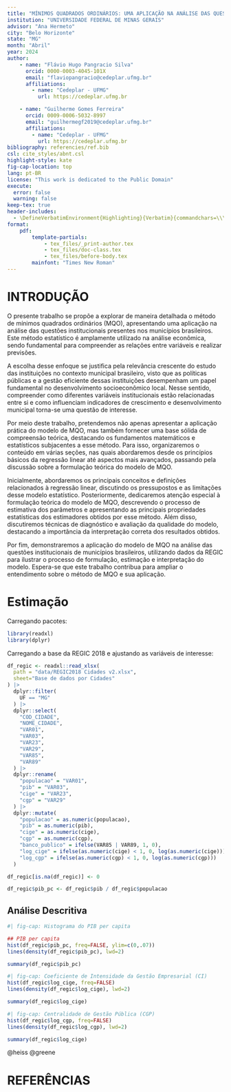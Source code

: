 ```yaml
---
title: "MÍNIMOS QUADRADOS ORDINÁRIOS: UMA APLICAÇÃO NA ANÁLISE DAS QUESTÕES INSTITUCIONAIS DE MUNICÍPIOS BRASILEIROS"
institution: "UNIVERSIDADE FEDERAL DE MINAS GERAIS"
advisor: "Ana Hermeto"
city: "Belo Horizonte"
state: "MG"
month: "Abril"
year: 2024
author:
    - name: "Flávio Hugo Pangracio Silva"
      orcid: 0000-0003-4045-101X
      email: "flaviopangracio@cedeplar.ufmg.br"
      affiliations:
        - name: "Cedeplar - UFMG"
          url: https://cedeplar.ufmg.br

    - name: "Guilherme Gomes Ferreira"
      orcid: 0009-0006-5032-8997
      email: "guilhermegf2019@cedeplar.ufmg.br"
      affiliations:
        - name: "Cedeplar - UFMG"
          url: https://cedeplar.ufmg.br
bibliography: referencies/ref.bib
csl: cite_styles/abnt.csl
highlight-style: kate
fig-cap-location: top
lang: pt-BR
license: "This work is dedicated to the Public Domain"
execute:
  error: false
  warning: false
keep-tex: true
header-includes:
  - \DefineVerbatimEnvironment{Highlighting}{Verbatim}{commandchars=\\\{\},fontsize=\footnotesize}
format:
    pdf:
        template-partials:
            - tex_files/_print-author.tex
            - tex_files/doc-class.tex
            - tex_files/before-body.tex
        mainfont: "Times New Roman"
---
```


\pagestyle{fancy} <!-- Show the page number --> \justify
\onehalfspacing

# INTRODUÇÃO

O presente trabalho se propõe a explorar de maneira detalhada o método de mínimos quadrados ordinários (MQO), apresentando uma aplicação na análise das questões institucionais presentes nos municípios brasileiros. Este método estatístico é amplamente utilizado na análise econômica, sendo fundamental para compreender as relações entre variáveis e realizar previsões.

A escolha desse enfoque se justifica pela relevância crescente do estudo das instituições no contexto municipal brasileiro, visto que as políticas públicas e a gestão eficiente dessas instituições desempenham um papel fundamental no desenvolvimento socioeconômico local. Nesse sentido, compreender como diferentes variáveis institucionais estão relacionadas entre si e como influenciam indicadores de crescimento e desenvolvimento municipal torna-se uma questão de interesse.

Por meio deste trabalho, pretendemos não apenas apresentar a aplicação prática do modelo de MQO, mas também fornecer uma base sólida de compreensão teórica, destacando os fundamentos matemáticos e estatísticos subjacentes a esse método. Para isso, organizaremos o conteúdo em várias seções, nas quais abordaremos desde os princípios básicos da regressão linear até aspectos mais avançados, passando pela discussão sobre a formulação teórica do modelo de MQO.

Inicialmente, abordaremos os principais conceitos e definições relacionados à regressão linear, discutindo os pressupostos e as limitações desse modelo estatístico. Posteriormente, dedicaremos atenção especial à formulação teórica do modelo de MQO, descrevendo o processo de estimativa dos parâmetros e apresentando as principais propriedades estatísticas dos estimadores obtidos por esse método. Além disso, discutiremos técnicas de diagnóstico e avaliação da qualidade do modelo, destacando a importância da interpretação correta dos resultados obtidos.

Por fim, demonstraremos a aplicação do modelo de MQO na análise das questões institucionais de municípios brasileiros, utilizando dados da REGIC para ilustrar o processo de formulação, estimação e interpretação do modelo. Espera-se que este trabalho contribua para ampliar o entendimento sobre o método de MQO e sua aplicação.

# Estimação

Carregando pacotes:
```r
library(readxl)
library(dplyr)
```

Carregando a base da REGIC 2018 e ajustando as variáveis de interesse:

```r
df_regic <- readxl::read_xlsx(
  path = "data/REGIC2018 Cidades v2.xlsx",
  sheet="Base de dados por Cidades"
) |>
  dplyr::filter(
    UF == "MG"
  ) |>
  dplyr::select(
    "COD_CIDADE",
    "NOME_CIDADE",
    "VAR01",
    "VAR03",
    "VAR23",
    "VAR29",
    "VAR85",
    "VAR89"
  ) |>
  dplyr::rename(
    "populacao" = "VAR01",
    "pib" = "VAR03",
    "cige" = "VAR23",
    "cgp" = "VAR29"
  ) |>
  dplyr::mutate(
    "populacao" = as.numeric(populacao),
    "pib" = as.numeric(pib),
    "cige" = as.numeric(cige),
    "cgp" = as.numeric(cgp),
    "banco_publico" = ifelse(VAR85 | VAR89, 1, 0),
    "log_cige" = ifelse(as.numeric(cige) < 1, 0, log(as.numeric(cige))),
    "log_cgp" = ifelse(as.numeric(cgp) < 1, 0, log(as.numeric(cgp)))
  )

df_regic[is.na(df_regic)] <- 0

df_regic$pib_pc <- df_regic$pib / df_regic$populacao
```

## Análise Descritiva

```r
#| fig-cap: Histograma do PIB per capita

## PIB per capita
hist(df_regic$pib_pc, freq=FALSE, ylim=c(0,.07))
lines(density(df_regic$pib_pc), lwd=2)
```

```r
summary(df_regic$pib_pc)
```

```r
#| fig-cap: Coeficiente de Intensidade da Gestão Empresarial (CI)
hist(df_regic$log_cige, freq=FALSE)
lines(density(df_regic$log_cige), lwd=2)
```

```r
summary(df_regic$log_cige)
```

```r
#| fig-cap: Centralidade de Gestão Pública (CGP)
hist(df_regic$log_cgp, freq=FALSE)
lines(density(df_regic$log_cgp), lwd=2)
```

```r
summary(df_regic$log_cige)
```

<!-- ## Presença de banco público
table(df_regic$banco_publico)
barplot(table(df_regic$banco_publico))
summary(df_regic$banco_publico)

## Correlação entre PIBpc e CGP
cor(df_regic$pib_pc, df_regic$cgp)

## Correlação entre PIBpc e CIGE
cor(df_regic$pib_pc, df_regic$cige)

## Correlação entre PIBpc e Presença de Banco Público
cor(df_regic$pib_pc, df_regic$banco_publico)

## Correlação entre as variáveis explicativas:
cor(df_regic$cgp, df_regic$cige)
cor(df_regic$cgp, df_regic$banco_publico)
cor(df_regic$cige, df_regic$banco_publico)

## Boxplot
boxplot(df_regic$pib_pc~df_regic$banco_publico)

## Scatter Plot
plot(y = log(df_regic$pib_pc), x = df_regic$log_cige)

## MQO manual
covxy <- cov(df_regic$log_cige, log(df_regic$pib_pc))
varx <- var(df_regic$log_cige)
mediay <- mean(log(df_regic$pib_pc))
mediax <- mean(df_regic$log_cige)
b1 <- covxy/varx

b0 <- mediay - b1*mediax

formula <- log(pib_pc) ~ log_cige + log_cgp + banco_publico

mqo <- lm(formula, df_regic)
summary(mqo) -->

@heiss
@greene

\newpage

# REFERÊNCIAS

\singlespacing

::: {#refs}
:::